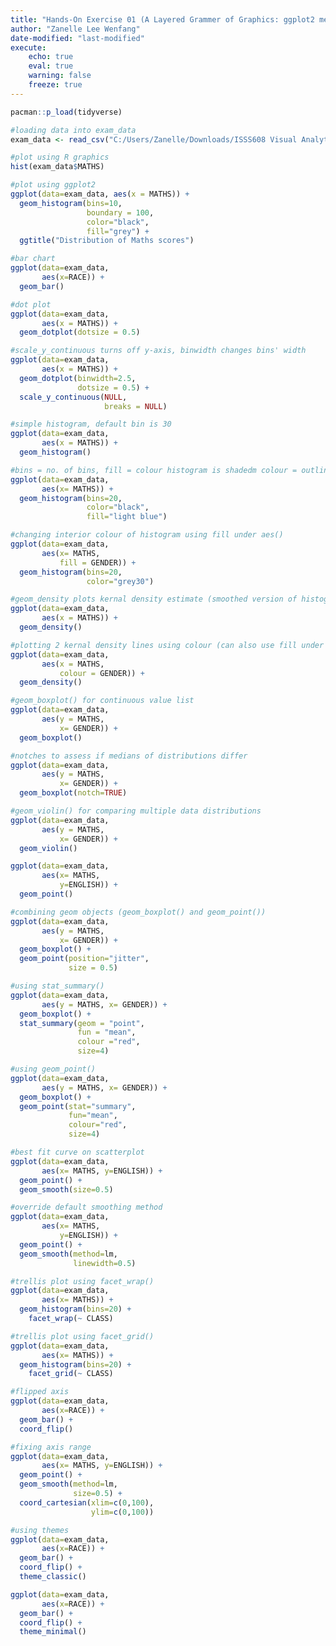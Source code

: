 ```yaml
---
title: "Hands-On Exercise 01 (A Layered Grammer of Graphics: ggplot2 methods)"
author: "Zanelle Lee Wenfang"
date-modified: "last-modified"
execute:
    echo: true
    eval: true
    warning: false
    freeze: true
---
```


```r
pacman::p_load(tidyverse)

#loading data into exam_data
exam_data <- read_csv("C:/Users/Zanelle/Downloads/ISSS608 Visual Analytics/Data files/Exam_data.csv")

#plot using R graphics
hist(exam_data$MATHS)

#plot using ggplot2
ggplot(data=exam_data, aes(x = MATHS)) +
  geom_histogram(bins=10, 
                 boundary = 100,
                 color="black", 
                 fill="grey") +
  ggtitle("Distribution of Maths scores")
```

```r
#bar chart
ggplot(data=exam_data, 
       aes(x=RACE)) +
  geom_bar()

#dot plot
ggplot(data=exam_data, 
       aes(x = MATHS)) +
  geom_dotplot(dotsize = 0.5)

#scale_y_continuous turns off y-axis, binwidth changes bins' width
ggplot(data=exam_data, 
       aes(x = MATHS)) +
  geom_dotplot(binwidth=2.5,         
               dotsize = 0.5) +      
  scale_y_continuous(NULL,           
                     breaks = NULL)
```

```r
#simple histogram, default bin is 30
ggplot(data=exam_data, 
       aes(x = MATHS)) +
  geom_histogram()

#bins = no. of bins, fill = colour histogram is shadedm colour = outline colour of bars
ggplot(data=exam_data, 
       aes(x= MATHS)) +
  geom_histogram(bins=20,            
                 color="black",      
                 fill="light blue")

#changing interior colour of histogram using fill under aes()
ggplot(data=exam_data, 
       aes(x= MATHS, 
           fill = GENDER)) +
  geom_histogram(bins=20, 
                 color="grey30")
```

```r
#geom_density plots kernal density estimate (smoothed version of histogram)
ggplot(data=exam_data, 
       aes(x = MATHS)) +
  geom_density()

#plotting 2 kernal density lines using colour (can also use fill under aes())
ggplot(data=exam_data, 
       aes(x = MATHS, 
           colour = GENDER)) +
  geom_density()
```

```r
#geom_boxplot() for continuous value list
ggplot(data=exam_data, 
       aes(y = MATHS,       
           x= GENDER)) +    
  geom_boxplot()

#notches to assess if medians of distributions differ
ggplot(data=exam_data, 
       aes(y = MATHS, 
           x= GENDER)) +
  geom_boxplot(notch=TRUE)

#geom_violin() for comparing multiple data distributions
ggplot(data=exam_data, 
       aes(y = MATHS, 
           x= GENDER)) +
  geom_violin()
```

```r
ggplot(data=exam_data, 
       aes(x= MATHS, 
           y=ENGLISH)) +
  geom_point()

#combining geom objects (geom_boxplot() and geom_point())
ggplot(data=exam_data, 
       aes(y = MATHS, 
           x= GENDER)) +
  geom_boxplot() +                    
  geom_point(position="jitter", 
             size = 0.5)
```

```r
#using stat_summary()
ggplot(data=exam_data, 
       aes(y = MATHS, x= GENDER)) +
  geom_boxplot() +
  stat_summary(geom = "point",       
               fun = "mean",         
               colour ="red",        
               size=4)

#using geom_point()
ggplot(data=exam_data, 
       aes(y = MATHS, x= GENDER)) +
  geom_boxplot() +
  geom_point(stat="summary",        
             fun="mean",           
             colour="red",          
             size=4)
```

```r
#best fit curve on scatterplot
ggplot(data=exam_data, 
       aes(x= MATHS, y=ENGLISH)) +
  geom_point() +
  geom_smooth(size=0.5)

#override default smoothing method
ggplot(data=exam_data, 
       aes(x= MATHS, 
           y=ENGLISH)) +
  geom_point() +
  geom_smooth(method=lm, 
              linewidth=0.5)
```

```r
#trellis plot using facet_wrap()
ggplot(data=exam_data, 
       aes(x= MATHS)) +
  geom_histogram(bins=20) +
    facet_wrap(~ CLASS)

#trellis plot using facet_grid()
ggplot(data=exam_data, 
       aes(x= MATHS)) +
  geom_histogram(bins=20) +
    facet_grid(~ CLASS)
```

```r
#flipped axis
ggplot(data=exam_data, 
       aes(x=RACE)) +
  geom_bar() +
  coord_flip()

#fixing axis range
ggplot(data=exam_data, 
       aes(x= MATHS, y=ENGLISH)) +
  geom_point() +
  geom_smooth(method=lm, 
              size=0.5) +  
  coord_cartesian(xlim=c(0,100),
                  ylim=c(0,100))

#using themes
ggplot(data=exam_data, 
       aes(x=RACE)) +
  geom_bar() +
  coord_flip() +
  theme_classic()

ggplot(data=exam_data, 
       aes(x=RACE)) +
  geom_bar() +
  coord_flip() +
  theme_minimal()
```
